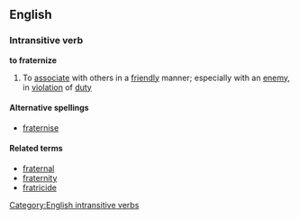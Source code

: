 ==English==
===Intransitive verb===
'''to fraternize'''
#To [[associate]] with others in a [[friendly]] manner; especially with an [[enemy]], in [[violation]] of [[duty]]

====Alternative spellings====
*[[fraternise]]

====Related terms====
*[[fraternal]]
*[[fraternity]]
*[[fratricide]]
[[Category:English intransitive verbs]]